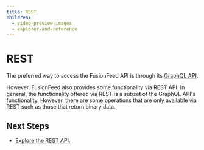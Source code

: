 ```yaml
---
title: REST
children:
  - video-preview-images
  - explorer-and-reference
---
```

# REST

The preferred way to access the FusionFeed API is through its [GraphQL API](/fusionfeed/graphql).

However, FusionFeed also provides some functionality via REST API. In general, the functionality offered via REST is a subset of the GraphQL API's functionality. However, there are some operations that are only available via REST such as those that return binary data.

## Next Steps

- [Explore the REST API.](explorer-and-reference)

